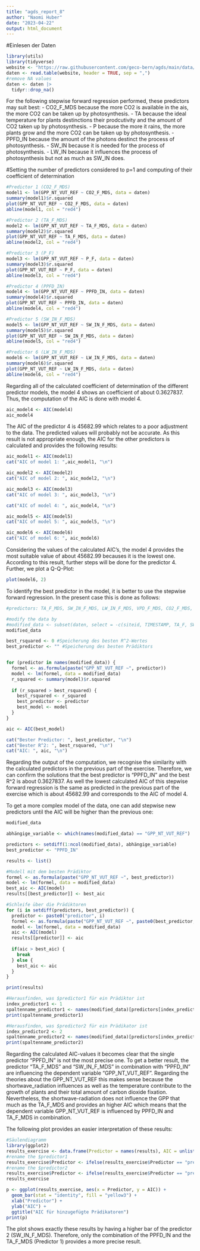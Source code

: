 ```yaml
---
title: "agds_report_8"
author: "Naomi Huber"
date: "2023-04-22"
output: html_document
---
```


#Einlesen der Daten
```r
library(utils)
library(tidyverse)
website <- "https://raw.githubusercontent.com/geco-bern/agds/main/data/df_for_stepwise_regression.csv"
daten <- read.table(website, header = TRUE, sep = ",")
#remove NA values
daten <- daten |>
  tidyr::drop_na()
```


For the following stepwise forward regression performed, these predictors may suit best: 
- CO2_F_MDS because the more CO2 is available in the ais, the more CO2 can be taken up by photosynthesis.
- TA because the ideal temperature for plants destinctions their prodcutivity and the amount of CO2 taken up by photosynthesis.
- P because the more it rains, the more plants grow and the more CO2 can be taken up by photosynthesis.
- PPFD_IN because the amount of the photons destinct the process of photosynthesis.
- SW_IN because it is needed for the process of photosynthesis.
- LW_IN because it influences the process of photosynthesis but not as much as SW_IN does.


#Setting the number of predictors considered to p=1 and computing of their coefficient of determination
```r
#Predictor 1 (CO2_F_MDS)
model1 <- lm(GPP_NT_VUT_REF ~ CO2_F_MDS, data = daten)
summary(model1)$r.squared
plot(GPP_NT_VUT_REF ~ CO2_F_MDS, data = daten)
abline(model1, col = "red4")

#Predictor 2 (TA_F_MDS)
model2 <- lm(GPP_NT_VUT_REF ~ TA_F_MDS, data = daten)
summary(model2)$r.squared
plot(GPP_NT_VUT_REF ~ TA_F_MDS, data = daten)
abline(model2, col = "red4")

#Predictor 3 (P_F)
model3 <- lm(GPP_NT_VUT_REF ~ P_F, data = daten)
summary(model3)$r.squared
plot(GPP_NT_VUT_REF ~ P_F, data = daten)
abline(model3, col = "red4")

#Predictor 4 (PPFD_IN)
model4 <- lm(GPP_NT_VUT_REF ~ PPFD_IN, data = daten)
summary(model4)$r.squared
plot(GPP_NT_VUT_REF ~ PPFD_IN, data = daten)
abline(model4, col = "red4")

#Predictor 5 (SW_IN_F_MDS)
model5 <- lm(GPP_NT_VUT_REF ~ SW_IN_F_MDS, data = daten)
summary(model5)$r.squared
plot(GPP_NT_VUT_REF ~ SW_IN_F_MDS, data = daten)
abline(model5, col = "red4")

#Predictor 6 (LW_IN_F_MDS)
model6 <- lm(GPP_NT_VUT_REF ~ LW_IN_F_MDS, data = daten)
summary(model6)$r.squared
plot(GPP_NT_VUT_REF ~ LW_IN_F_MDS, data = daten)
abline(model6, col = "red4")
```


Regarding all of the calculated coefficient of determination of the different predictor models, the model 4 shows an coefficient of about 0.3627837. Thus, the computation of the AIC is done with model 4.

```r
aic_model4 <- AIC(model4)
aic_model4
```

The AIC of the predictor 4 is 45682.99 which relates to a poor adjustment to the data. The predicted values will probably not be accurate. As this result is not appropriate enough, the AIC for the other predictors is calculated and provides the following results:

```r
aic_model1 <- AIC(model1)
cat("AIC of model 1: ",aic_model1, "\n")

aic_model2 <- AIC(model2)
cat("AIC of model 2: ", aic_model2, "\n")

aic_model3 <- AIC(model3)
cat("AIC of model 3: ", aic_model3, "\n")

cat("AIC of model 4: ", aic_model4, "\n")

aic_model5 <- AIC(model5)
cat("AIC of model 5: ", aic_model5, "\n")

aic_model6 <- AIC(model6)
cat("AIC of model 6: ", aic_model6)
```

Considering the values of the calculated AIC's, the model 4 provides the most suitable value of about 45682.99 becauses it is the lowest one. According to this result, further steps will be done for the predictor 4. Further, we plot a Q-Q-Plot:

```r
plot(model6, 2)
```


To identify the best predictor in the model, it is better to use the stepwise forward regression. In the present case this is done as follows:

```r
#predictors: TA_F_MDS, SW_IN_F_MDS, LW_IN_F_MDS, VPD_F_MDS, CO2_F_MDS, PPFD_IN

#modify the data by 
#modified_data <- subset(daten, select = -c(siteid, TIMESTAMP, TA_F, SW_IN_F, LW_IN_F, VPD_F, PA_F, P_F, WS_F))
modified_data

best_rsquared <- 0 #Speicherung des besten R^2-Wertes
best_predictor <- "" #Speicherung des besten Prädiktors


for (predictor in names(modified_data)) {
  formel <- as.formula(paste("GPP_NT_VUT_REF ~", predictor))
  model <- lm(formel, data = modified_data)
  r_squared <- summary(model)$r.squared
  
  if (r_squared > best_rsquared) {
    best_rsquared <- r_squared
    best_predictor <- predictor
    best_model <- model
  }
}

aic <- AIC(best_model)

cat("Bester Predictor: ", best_predictor, "\n")
cat("Bester R^2: ", best_rsquared, "\n")
cat("AIC: ", aic, "\n")

```

Regarding the output of the computation, we recognise the similarity with the calculated predictors in the previous part of the exercise. Therefore, we can confirm the solutions that the best predictor is "PPFD_IN" and the best R^2 is about 0.3627837. As well the lowest calculated AIC of this stepwise forward regression is the same as predicted in the previous part of the exercise which is about 45682.99 and corresponds to the AIC of model 4.

To get a more complex model of the data, one can add stepwise new predictors until the AIC will be higher than the previous one:

```r
modified_data

abhängige_variable <- which(names(modified_data) == "GPP_NT_VUT_REF")

predictors <- setdiff(1:ncol(modified_data), abhängige_variable)
best_predictor <- "PPFD_IN"

results <- list()

#Modell mit dem besten Prädiktor
formel <- as.formula(paste("GPP_NT_VUT_REF ~", best_predictor))
model <- lm(formel, data = modified_data)
best_aic <- AIC(model)
results[[best_predictor]] <- best_aic

#Schleife über die Prädiktoren
for (i in setdiff(predictors, best_predictor)) {
  predictor <- paste0("predictor", i)
  formel <- as.formula(paste("GPP_NT_VUT_REF ~", paste0(best_predictor, "+", names(modified_data)[i]), collapse = ""))
  model <- lm(formel, data = modified_data)
  aic <- AIC(model)
  results[[predictor]] <- aic
  
  if(aic > best_aic) {
    break
  } else {
    best_aic <- aic
  }
}

print(results)

#Herausfinden, was $predictor1 für ein Prädiktor ist
index_predictor1 <- 1
spaltenname_predictor1 <- names(modified_data)[predictors[index_predictor1]]
print(spaltenname_predictor1)

#Herausfinden, was $predictor2 für ein Prädikator ist
index_predictor2 <- 2
spaltenname_predictor2 <- names(modified_data)[predictors[index_predictor2]]
print(spaltenname_predictor2)

```
Regarding the calculated AIC-values it becomes clear that the single predictor "PPFD_IN" is not the most precise one. To get a better result, the predictor "TA_F_MDS" and "SW_IN_F_MDS" in combination with "PPFD_IN" are influencing the dependent variable "GPP_NT_VUT_REF". Regarding the theories about the GPP_NT_VUT_REF this makes sense because the shortwave_radiation influences as well as the temperature contribute to the growth of plants and their total amount of carbon dioxide fixation. Nevertheless, the shortwave-radiation does not influence the GPP that much as the TA_F_MDS and provides an higher AIC which means that the dependent variable GPP_NT_VUT_REF is influenced by PPFD_IN and TA_F_MDS in combination.

The following plot provides an easier interpretation of these results:
```r
#Säulendiagramm
library(ggplot2)
results_exercise <- data.frame(Predictor = names(results), AIC = unlist(results))
#rename the $predictor1
results_exercise$Predictor <- ifelse(results_exercise$Predictor == "predictor1", "TA_F_MDS (Predictor 1)", results_exercise$Predictor)
#rename the $predictor2
results_exercise$Predictor <- ifelse(results_exercise$Predictor == "predictor2", "SW_IN_F_MDS (Predictor 2)", results_exercise$Predictor)
results_exercise

p <- ggplot(results_exercise, aes(x = Predictor, y = AIC)) +
  geom_bar(stat = "identity", fill = "yellow3") +
  xlab("Predictor") +
  ylab("AIC") +
  ggtitle("AIC für hinzugefügte Prädikatoren")
print(p)

```
The plot shows exactly these results by having a higher bar of the predictor 2 (SW_IN_F_MDS). Therefore, only the combination of the PPFD_IN and the TA_F_MDS (Predictor 1) provides a more precise result.

